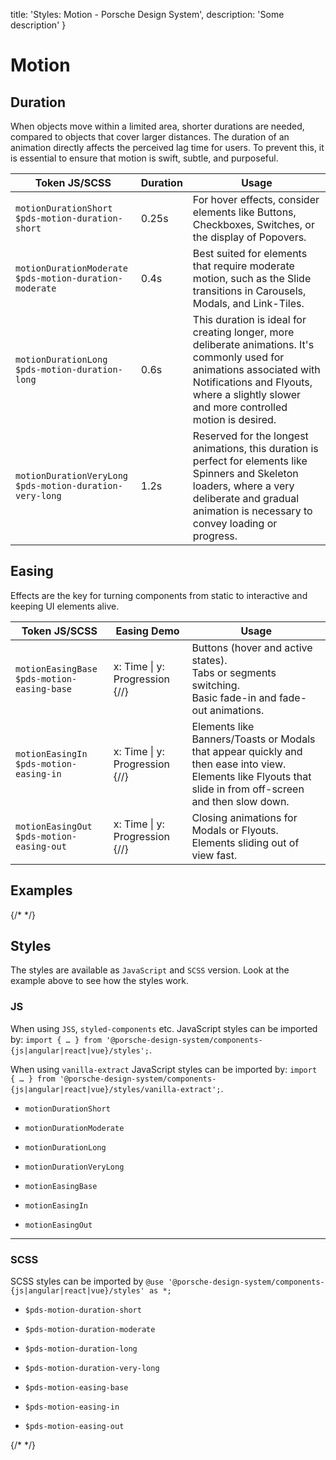  title: 'Styles: Motion - Porsche Design System',
  description: 'Some description'
}

# Motion

## Duration

When objects move within a limited area, shorter durations are needed, compared to objects that cover larger distances.
The duration of an animation directly affects the perceived lag time for users. To prevent this, it is essential to
ensure that motion is swift, subtle, and purposeful.

| Token JS/SCSS                                                  | Duration | Usage                                                                                                                                                                                                               |
| -------------------------------------------------------------- | -------- | ------------------------------------------------------------------------------------------------------------------------------------------------------------------------------------------------------------------- |
| `motionDurationShort`<br />`$pds-motion-duration-short`        | 0.25s    | For hover effects, consider elements like Buttons, Checkboxes, Switches, or the display of Popovers.                                                                                                                |
| `motionDurationModerate`<br />`$pds-motion-duration-moderate`  | 0.4s     | Best suited for elements that require moderate motion, such as the Slide transitions in Carousels, Modals, and Link-Tiles.                                                                                          |
| `motionDurationLong`<br />`$pds-motion-duration-long`          | 0.6s     | This duration is ideal for creating longer, more deliberate animations. It's commonly used for animations associated with Notifications and Flyouts, where a slightly slower and more controlled motion is desired. |
| `motionDurationVeryLong`<br />`$pds-motion-duration-very-long` | 1.2s     | Reserved for the longest animations, this duration is perfect for elements like Spinners and Skeleton loaders, where a very deliberate and gradual animation is necessary to convey loading or progress.            |

## Easing

Effects are the key for turning components from static to interactive and keeping UI elements alive.

| Token JS/SCSS                                     | Easing Demo                                                                    | Usage                                                                                                                                                            |
| ------------------------------------------------- | ------------------------------------------------------------------------------ | ---------------------------------------------------------------------------------------------------------------------------------------------------------------- |
| `motionEasingBase`<br />`$pds-motion-easing-base` | x: Time \| y: Progression {/*<ExampleStylesMotionCurve path="easing-base" />*/} | Buttons (hover and active states).<br />Tabs or segments switching.<br />Basic fade-in and fade-out animations.                                                  |
| `motionEasingIn`<br />`$pds-motion-easing-in`     | x: Time \| y: Progression {/*<ExampleStylesMotionCurve path='easing-in'/>*/}    | Elements like Banners/Toasts or Modals that appear quickly and then ease into view.<br />Elements like Flyouts that slide in from off-screen and then slow down. |
| `motionEasingOut`<br />`$pds-motion-easing-out`   | x: Time \| y: Progression {/*<ExampleStylesMotionCurve path='easing-out'/>*/}   | Closing animations for Modals or Flyouts.<br />Elements sliding out of view fast.                                                                                |

## Examples

{/* <Playground :frameworkMarkup="motionExamples" :externalStackBlitzDependencies="['styled-components']"><ExampleStylesMotion /></Playground> */}

## Styles

The styles are available as `JavaScript` and `SCSS` version. Look at the example above to see how the styles work.

### JS

When using `JSS`, `styled-components` etc. JavaScript styles can be imported by:
`import { … } from '@porsche-design-system/components-{js|angular|react|vue}/styles';`.

When using `vanilla-extract` JavaScript styles can be imported by:
`import { … } from '@porsche-design-system/components-{js|angular|react|vue}/styles/vanilla-extract';`.

- `motionDurationShort`
- `motionDurationModerate`
- `motionDurationLong`
- `motionDurationVeryLong`

- `motionEasingBase`
- `motionEasingIn`
- `motionEasingOut`

---

### SCSS

SCSS styles can be imported by `@use '@porsche-design-system/components-{js|angular|react|vue}/styles' as *;`

- `$pds-motion-duration-short`
- `$pds-motion-duration-moderate`
- `$pds-motion-duration-long`
- `$pds-motion-duration-very-long`

- `$pds-motion-easing-base`
- `$pds-motion-easing-in`
- `$pds-motion-easing-out`

{/* <script lang="ts">

  @Component({
  components: {
  ExampleStylesMotionCurve,
  ExampleStylesMotion,
},
})
  motionExamples = getStylesMotionCodeSamples();

  public mounted(): void {
  adjustSelectedFramework(this.motionExamples);
}
}
</script> */}

